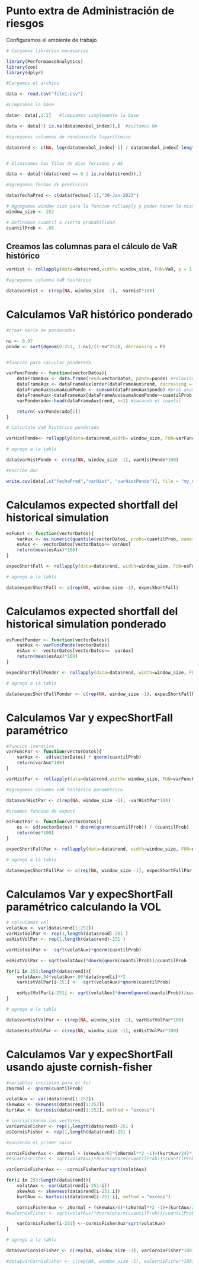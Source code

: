 
# Punto extra de Administración de riesgos


Configuramos el ambiente de trabajo
```r
# Cargamos librerías necesarias

library(PerformanceAnalytics)
library(zoo)
library(dplyr)

#Cargamos el archivo

data <- read.csv("file1.csv")

#Limpiamos la base

data<- data[,1:2]   #limpiamos simplemente la base

data <- data[!( is.na(data$mexbol_index)),]  #quitamos NA

#agregamos columnas de rendimiento logarítimico

data$rend <- c(NA, log(data$mexbol_index[-1] / data$mexbol_index[-length(data$mexbol_index)]))


# Eliminamos las filas de dias feriados y NA

data <- data[!(data$rend == 0 | is.na(data$rend)),]

#agregamos fechas de predicción

data$fechaPred <- c(data$fechas[-1],"30-Jan-2023")

# Agregamos window size para la funcion rollapply y poder hacer lo mismo que en excel
window_size <- 252

# Definimos cuantil a cierta probabilidad
cuantilProb <- .05
```


## Creamos las columnas para el cálculo de VaR histórico

```r

varHist <- rollapply(data=data$rend,width= window_size, FUN=VaR, p = 1-cuantilProb, method = "historical", align = "right")

#agregamos columna VaR histórico

data$varHist <- c(rep(NA, window_size -1), -varHist*100)

```

# Calculamos VaR histórico ponderado 

```r
#crear serie de ponderados

nu <- 0.97
ponde <- sort(dgeom(0:251, 1-nu)/(1-nu^252), decreasing = F)


#función para calcular ponderado

varFuncPonde <- function(vectorDatos){
    dataFrameAux <- data.frame(rend=vectorDatos, ponde=ponde) #relacionando ponderaciones
    dataFrameAux <- dataFrameAux[order(dataFrameAux$rend, decreasing = F),] #reordenando por rendimiento
    dataFrameAux$sumaAcumPonde <- cumsum(dataFrameAux$ponde) #prob acumulada
    dataFrameAux<-dataFrameAux[dataFrameAux$sumaAcumPonde>=cuantilProb,] #filtrando para encontrar el cuantil
    varPonderado<-head(dataFrameAux$rend, n=1) #sacando el cuantil

    return(-varPonderado[1])
}

# Calculate VaR histórico ponderado

varHistPonde<- rollapply(data=data$rend,width= window_size, FUN=varFuncPonde, align = "right")

# agrega a la tabla

data$varHistPonde <- c(rep(NA, window_size -1), varHistPonde*100)

#escribe doc

write.csv(data[,c("fechaPred","varHist", "varHistPonde")], file = "my_data.csv")

```


# Calculamos expected shortfall del historical simulation

```r
esFunct <- function(vectorDatos){
    varAux <- as.numeric(quantile(vectorDatos, probs=cuantilProb, names=FALSE))
    esAux <- -vectorDatos[vectorDatos<= varAux]
    return(mean(esAux)*100)
}

expecShortFall <- rollapply(data=data$rend, width=window_size, FUN=esFunct, align="right" )

# agrega a la tabla

data$expecShortFall <- c(rep(NA, window_size -1), expecShortFall)

```



# Calculamos expected shortfall del historical simulation ponderado


```r
esFunctPonder <- function(vectorDatos){
    varAux <- varFuncPonde(vectorDatos)
    esAux <- -vectorDatos[vectorDatos<= -varAux]
    return(mean(esAux)*100)
}

expecShortFallPonder <- rollapply(data=data$rend, width=window_size, FUN=esFunctPonder, align="right" )

# agrega a la tabla

data$expecShortFallPonder <- c(rep(NA, window_size -1), expecShortFallPonder)
```


# Calculamos Var y expecShortFall paramétrico


```r
#función iterativa
varFuncPar <- function(vectorDatos){
    varAux <- -sd(vectorDatos) * qnorm(cuantilProb)
    return(varAux*100)
}

varHistPar <- rollapply(data=data$rend,width= window_size, FUN=varFuncPar, align = "right")

#agregamos columna VaR histórico paramétrico

data$varHistPar <- c(rep(NA, window_size -1), -varHistPar*100)

#creamos funcion de expect 

esFunctPar <- function(vectorDatos){
    es <- sd(vectorDatos) * dnorm(qnorm(cuantilProb)) / (cuantilProb)
    return(es*100)
}

expecShortFallPar <- rollapply(data=data$rend, width=window_size, FUN=esFunctPar, align="right" )

# agrega a la tabla

data$expecShortFallPar <- c(rep(NA, window_size -1), expecShortFallPar)

```

# Calculamos Var y expecShortFall paramétrico calculando la VOL

```r
# calculamos vol
volatAux <- var(data$rend[1:252])
varHistVolPar <- rep(1,length(data$rend)-251 )
esHistVolPar <- rep(1,length(data$rend)-251 )

varHistVolPar <- -sqrt(volatAux)*qnorm(cuantilProb)

esHistVolPar <- sqrt(volatAux)*dnorm(qnorm(cuantilProb))/cuantilProb

for(i in 253:length(data$rend)){
    volatAux=.94*volatAux+.06*data$rend[i]**2
    varHistVolPar[i-251] <- -sqrt(volatAux)*qnorm(cuantilProb)

    esHistVolPar[i-251] <- sqrt(volatAux)*dnorm(qnorm(cuantilProb))/cuantilProb
}

# agrega a la tabla

data$varHistVolPar <- c(rep(NA, window_size -1), varHistVolPar*100)

data$esHistVolPar <- c(rep(NA, window_size -1), esHistVolPar*100)

```

# Calculamos Var y expecShortFall usando ajuste cornish-fisher

```r
#variables iniciales para el for
zNormal <- qnorm(cuantilProb)

volatAux <- var(data$rend[1:252])
skewAux <- skewness(data$rend[1:252])
kurtAux <- kurtosis(data$rend[1:252], method = "excess")

# inicializando los vectores
varCornisFisher <- rep(1,length(data$rend)-251 )
esCornisFisher <- rep(1,length(data$rend)-251 )

#poniendo el primer valor

cornisFisherAux <- zNormal + (skewAux/6)*(zNormal**2 -1)+(kurtAux/24)*(zNormal**3 -3*zNormal)-((skewAux**2)/36)*(2*(zNormal**3)-5*zNormal)
#esCornisFisher <- sqrt(volatAux)*dnorm(qnorm(cuantilProb))/cuantilProb

varCornisFisherAux <- -cornisFisherAux*sqrt(volatAux)

for(i in 253:length(data$rend)){
    volatAux <- var(data$rend[i-251:i])
    skewAux <- skewness(data$rend[i-251:i])
    kurtAux <- kurtosis(data$rend[i-251:i], method = "excess")

    cornisFisherAux <- zNormal + (skewAux/6)*(zNormal**2 -1)+(kurtAux/24)*(zNormal**3 -3*zNormal)-((skewAux**2)/36)*(2*(zNormal**3)-5*zNormal)
#esCornisFisher <- sqrt(volatAux)*dnorm(qnorm(cuantilProb))/cuantilProb

    varCornisFisher[i-251] <--cornisFisherAux*sqrt(volatAux)
}

# agrega a la tabla

data$varCornisFisher <- c(rep(NA, window_size -1), varCornisFisher*100)

#data$varCornisFisher <- c(rep(NA, window_size -1), esCornisFisher*100)


```


